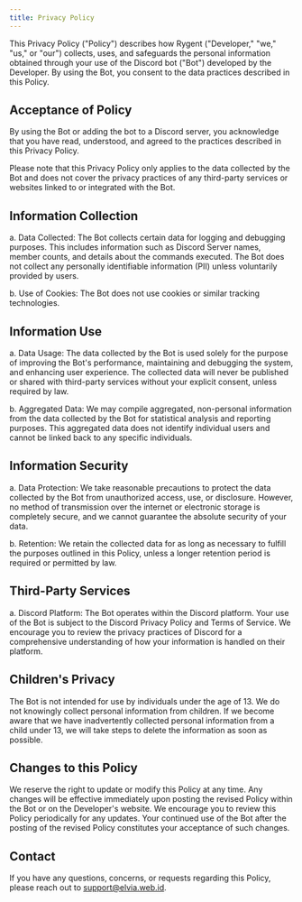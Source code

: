 ```yaml
---
title: Privacy Policy
---
```


This Privacy Policy ("Policy") describes how Rygent ("Developer," "we," "us," or "our") collects, uses, and safeguards the personal information obtained through your use of the Discord bot ("Bot") developed by the Developer. By using the Bot, you consent to the data practices described in this Policy.

## Acceptance of Policy

By using the Bot or adding the bot to a Discord server, you acknowledge that you have read, understood, and agreed to the practices described in this Privacy Policy.

Please note that this Privacy Policy only applies to the data collected by the Bot and does not cover the privacy practices of any third-party services or websites linked to or integrated with the Bot.

## Information Collection

a. Data Collected: The Bot collects certain data for logging and debugging purposes. This includes information such as Discord Server names, member counts, and details about the commands executed. The Bot does not collect any personally identifiable information (PII) unless voluntarily provided by users.

b. Use of Cookies: The Bot does not use cookies or similar tracking technologies.

## Information Use

a. Data Usage: The data collected by the Bot is used solely for the purpose of improving the Bot's performance, maintaining and debugging the system, and enhancing user experience. The collected data will never be published or shared with third-party services without your explicit consent, unless required by law.

b. Aggregated Data: We may compile aggregated, non-personal information from the data collected by the Bot for statistical analysis and reporting purposes. This aggregated data does not identify individual users and cannot be linked back to any specific individuals.

## Information Security

a. Data Protection: We take reasonable precautions to protect the data collected by the Bot from unauthorized access, use, or disclosure. However, no method of transmission over the internet or electronic storage is completely secure, and we cannot guarantee the absolute security of your data.

b. Retention: We retain the collected data for as long as necessary to fulfill the purposes outlined in this Policy, unless a longer retention period is required or permitted by law.

## Third-Party Services

a. Discord Platform: The Bot operates within the Discord platform. Your use of the Bot is subject to the Discord Privacy Policy and Terms of Service. We encourage you to review the privacy practices of Discord for a comprehensive understanding of how your information is handled on their platform.

## Children's Privacy

The Bot is not intended for use by individuals under the age of 13. We do not knowingly collect personal information from children. If we become aware that we have inadvertently collected personal information from a child under 13, we will take steps to delete the information as soon as possible.

## Changes to this Policy

We reserve the right to update or modify this Policy at any time. Any changes will be effective immediately upon posting the revised Policy within the Bot or on the Developer's website. We encourage you to review this Policy periodically for any updates. Your continued use of the Bot after the posting of the revised Policy constitutes your acceptance of such changes.

## Contact

If you have any questions, concerns, or requests regarding this Policy, please reach out to support@elvia.web.id.
